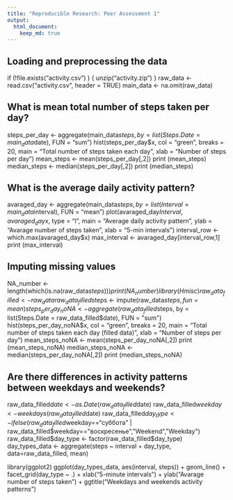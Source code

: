 ```yaml
---
title: "Reproducible Research: Peer Assessment 1"
output: 
  html_document:
    keep_md: true
---
```



## Loading and preprocessing the data
if (!file.exists("activity.csv") ) {
        unzip("activity.zip")
}
raw_data <- read.csv("activity.csv", header = TRUE)
main_data <- na.omit(raw_data)


## What is mean total number of steps taken per day?
steps_per_day <- aggregate(main_data$steps, by = list(Steps.Date = main_data$date), FUN = "sum")
hist(steps_per_day$x, col = "green", 
     breaks = 20,
     main = "Total number of steps taken each day",
     xlab = "Number of steps per day")
     mean_steps <- mean(steps_per_day[,2])
print (mean_steps)
median_steps <- median(steps_per_day[,2])
print (median_steps)



## What is the average daily activity pattern?
avaraged_day <- aggregate(main_data$steps, 
                          by = list(Interval = main_data$interval), 
                          FUN = "mean")
plot(avaraged_day$Interval, avaraged_day$x, type = "l", 
     main = "Average daily activity pattern", 
     ylab = "Avarage number of steps taken", 
     xlab = "5-min intervals")
     interval_row <- which.max(avaraged_day$x)
max_interval <- avaraged_day[interval_row,1]
print (max_interval)

     




## Imputing missing values
NA_number <- length(which(is.na(raw_data$steps)))
print (NA_number)
library(Hmisc)
raw_data_filled <- raw_data
raw_data_filled$steps <- impute(raw_data$steps, fun=mean)
steps_per_day_noNA <- aggregate(raw_data_filled$steps, 
                                by = list(Steps.Date = raw_data_filled$date), 
                                FUN = "sum")
hist(steps_per_day_noNA$x, col = "green", 
     breaks = 20,
     main = "Total number of steps taken each day (filled data)",
     xlab = "Number of steps per day")
     mean_steps_noNA <- mean(steps_per_day_noNA[,2])
print (mean_steps_noNA)
median_steps_noNA <- median(steps_per_day_noNA[,2])
print (median_steps_noNA)




## Are there differences in activity patterns between weekdays and weekends?
raw_data_filled$date <- as.Date(raw_data_filled$date)
raw_data_filled$weekday <- weekdays(raw_data_filled$date)
raw_data_filled$day_type <- ifelse(raw_data_filled$weekday=="суббота" |
                                           raw_data_filled$weekday=="воскресенье","Weekend","Weekday")
raw_data_filled$day_type <- factor(raw_data_filled$day_type)
day_types_data <- aggregate(steps ~ interval + day_type, data=raw_data_filled, mean)

library(ggplot2)
ggplot(day_types_data, aes(interval, steps)) + 
        geom_line() + 
        facet_grid(day_type ~ .) +
        xlab("5-minute intervals") + 
        ylab("Avarage number of steps taken") +
        ggtitle("Weekdays and weekends activity patterns")
